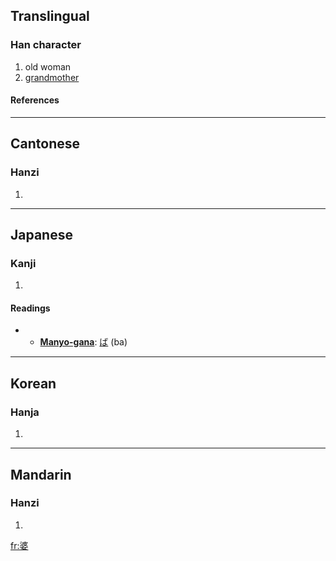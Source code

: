 ==Translingual==
===Han character===
{{Han char|rn=38|rad=女|as=08|sn=11|four=3440<sub>4</sub>|canj=水水女 (EEV)}}
# old woman
# [[grandmother]]
====References====
{{Han ref|kx=0264.060|dkj=06390|dj=0530.260|hdz=21061.110|uh=5A46|ud=23110|bh=B143|bd=45379}}
----
==Cantonese==
===Hanzi===
{{yue-hanzi|jyut=|y=po4}}
# {{defn|Cantonese}}
----
==Japanese==
===Kanji===
{{ja-kanji|grade=|rs=女08}}
# {{defn|Japanese}} 
====Readings====
{{ja-readings|on=[[ば]] (ba)|kun=[[ばば]] (baba)}}
** '''[[Manyo-gana]]''': [[ば]] (ba)
----
==Korean==
===Hanja===
{{ko-hanja|hangeul=파|rv=pa|mr=p'a}}
# {{defn|Korean}}
----
==Mandarin==
===Hanzi===
{{cmn-hanzi|pin=[[pó]] (po2)|wg=p'o<sup>2</sup>}}
# {{defn|Mandarin}}

[[fr:婆]]